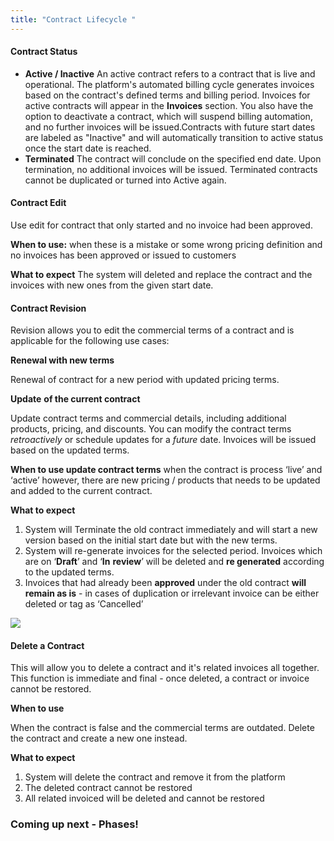 ```yaml
---
title: "Contract Lifecycle "
---
```


#### Contract Status

- **Active / Inactive**
  An active contract refers to a contract that is live and operational. The platform's automated billing cycle generates invoices based on the contract's defined terms and billing period. Invoices for active contracts will appear in the **Invoices** section. You also have the option to deactivate a contract, which will suspend billing automation, and no further invoices will be issued.Contracts with future start dates are labeled as "Inactive" and will automatically transition to active status once the start date is reached.
- **Terminated** 
  The contract will conclude on the specified end date. Upon termination, no additional invoices will be issued. Terminated contracts cannot be duplicated or turned into Active again. 

#### Contract Edit

Use edit for contract that only started and no invoice had been approved.

**When to use:** when these is a mistake or some wrong pricing definition  and no invoices has been approved or issued to customers

**What to expect** The system will deleted and replace the contract and the invoices with new ones from the given start date.

#### Contract Revision

Revision allows you to edit the commercial terms of a contract and is applicable for the following use cases:

**Renewal with new terms** 

Renewal of contract for a new period with updated pricing terms. 

**Update** **of the current contract** 

Update contract terms and commercial details, including additional products, pricing, and discounts. You can modify the contract terms _retroactively_ or schedule updates for a _future_ date. Invoices will be issued based on the updated terms.

**When to use update contract terms** 
when the contract is process ‘live’ and ‘active’ however, there are new pricing / products that needs to be updated and added to the current contract.

**What to expect**

1. System will Terminate the old contract immediately and will start a new version based on the initial start date but with the new terms.
2. System will re-generate invoices for the selected period. Invoices which are on ‘**Draft**’ and ‘**In** **review**’ will be deleted and **re generated** according to the updated terms.
3. Invoices that had already been **approved** under the old contract **will remain as is** - in cases of duplication or irrelevant invoice can be either deleted or tag as ‘Cancelled’

![](/Planrevision.png)

#### Delete a Contract

This will allow you to delete a contract and it's related invoices all together. This function is immediate and final - once deleted, a contract or invoice cannot be restored.

**When to use**

When the contract is false and the commercial terms are outdated. Delete the contract and create a new one instead.

**What to expect**

1. System will delete the contract and remove it from the platform
2. The deleted contract cannot be restored
3. All related invoiced will be deleted and cannot be restored

### Coming up next - Phases\! 